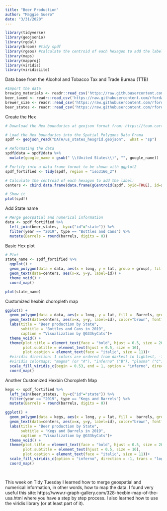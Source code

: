 ```yaml
---
title: "Beer Production"
author: "Maggie Suero"
date: "3/31/2020"
---
```


```r
library(tidyverse)
library(geojsonio)
library(rgdal)
library(broom) #tidy spdf
library(rgeos) #calculate the centroid of each hexagon to add the label
library(maps)
library(mapproj)
library(viridis)
library(viridisLite)
```
Data base from the Alcohol and Tobacco Tax and Trade Bureau (TTB)

```r
#Import the data
brewing_materials <- readr::read_csv('https://raw.githubusercontent.com/rfordatascience/tidytuesday/master/data/2020/2020-03-31/brewing_materials.csv')
beer_taxed <- readr::read_csv('https://raw.githubusercontent.com/rfordatascience/tidytuesday/master/data/2020/2020-03-31/beer_taxed.csv')
brewer_size <- readr::read_csv('https://raw.githubusercontent.com/rfordatascience/tidytuesday/master/data/2020/2020-03-31/brewer_size.csv')
beer_states <- readr::read_csv('https://raw.githubusercontent.com/rfordatascience/tidytuesday/master/data/2020/2020-03-31/beer_states.csv')
```

Create the Hex 
```r
# Download the Hex boundaries at geojson format from: https://team.carto.com/u/andrew/tables/andrew.us_states_hexgrid/public/map

# Load the Hex boundaries into the Spatial Polygons Data Frama
spdf <- geojson_read("DATA/us_states_hexgrid.geojson",  what = "sp")

# Reformating the data
spdf@data = spdf@data %>%
  mutate(google_name = gsub(" \\(United States\\)", "", google_name))

# Fortify into a data frame format to be shown with ggplot2
spdf_fortified <- tidy(spdf, region = "iso3166_2")

# Calculate the centroid of each hexagon to add the label:
centers <- cbind.data.frame(data.frame(gCentroid(spdf, byid=TRUE), id=spdf@data$iso3166_2))

# Show it
plot(spdf)
```
Add State name

```r
# Merge geospatial and numerical information
data <- spdf_fortified %>%
  left_join(beer_states,  by=c("id"="state")) %>%
  filter(year == "2019", type == "Bottles and Cans") %>% 
  mutate(Barrels = round(barrels, digits = 0))
```
Basic Hex plot

```r
# Plot
state_name <- spdf_fortified %>% 
  ggplot() +
  geom_polygon(data = data, aes(x = long, y = lat, group = group), fill="lavender", color="black") +
  geom_text(data=centers, aes(x=x, y=y, label=id)) +
  theme_void() +
  coord_map()

plot(state_name)
```
Customized hexbin choropleth map

```r
ggplot() +
  geom_polygon(data = data, aes(x = long, y = lat, fill =  Barrels, group = group), size=0, alpha=0.95, color="black") +
  geom_text(data=centers, aes(x=x, y=y, label=id), color="brown", fontface = "bold")+
  labs(title = "Beer production by State", 
       subtitle = "Bottles and Cans in 2019",
       caption = "Visualization by @G33kyCats")+
  theme_void() +
  theme(plot.title = element_text(face = "bold", hjust = 0.5, size = 20),
        plot.subtitle = element_text(hjust = 0.5, size = 16),
        plot.caption = element_text(face = "italic", size = 11))+
  #viridis direction: 1 colors are ordered from darkest to lightest, -1 the order is reversed
  #viridis colormaps: "magma" (or "A"), "inferno" ("B"), "plasma" ("C"), "viridis" ("D"), and "cividis" ("E") 
  scale_fill_viridis_c(begin = 0.53, end = 1, option = "inferno", direction = 1, trans = "log", na.value = NA) +
  coord_map()
```

Another Customized Hexbin Choropleth Map
```r

kegs <- spdf_fortified %>%
  left_join(beer_states,  by=c("id"="state")) %>%
  filter(year == "2019", type == "Kegs and Barrels") %>% 
  mutate(Barrels = round(barrels, digits = 0))

ggplot() +
  geom_polygon(data = kegs, aes(x = long, y = lat, fill =  barrels, group = group), size=0, alpha=0.8, color="brown") +
  geom_text(data=centers, aes(x=x, y=y, label=id), color="brown", fontface = "bold")+
  labs(title = "Beer production by State", 
       subtitle = "Kegs and Barrels in 2019",
       caption = "Visualization by @G33kyCats")+
  theme_void() +
  theme(plot.title = element_text(face = "bold", hjust = 0.5, size = 20),
        plot.subtitle = element_text(hjust = 0.5, size = 16),
        plot.caption = element_text(face = "italic", size = 11))+
  scale_fill_viridis_c(option = "inferno", direction = -1, trans = "log", na.value = NA) +
  coord_map()

  
```

This week on Tidy Tuesday I learned how to merge geospatial and numerical information, in other words, how to map the data. I found very useful this site: https://www.r-graph-gallery.com/328-hexbin-map-of-the-usa.html where you have a step by step process.
I also learned how to use the viridis library (or at least part of it). 
